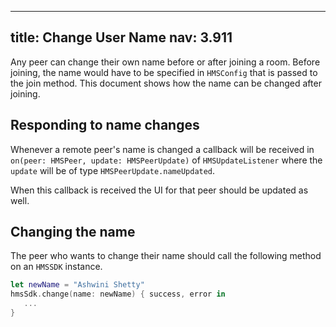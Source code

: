 ---
 title: Change User Name
 nav: 3.911
 ---

 Any peer can change their own name before or after joining a room. Before joining, the name would have to be specified in `HMSConfig` that is passed to the join method. This document shows how the name can be changed after joining.

 ## Responding to name changes

 Whenever a remote peer's name is changed a callback will be received in `on(peer: HMSPeer, update: HMSPeerUpdate)` of `HMSUpdateListener` where the `update` will be of type `HMSPeerUpdate.nameUpdated`.

 When this callback is received the UI for that peer should be updated as well.

 ## Changing the name

 The peer who wants to change their name should call the following method on an `HMSSDK` instance.

 ```swift
 let newName = "Ashwini Shetty"
 hmsSdk.change(name: newName) { success, error in
    ...
 }
 ```
